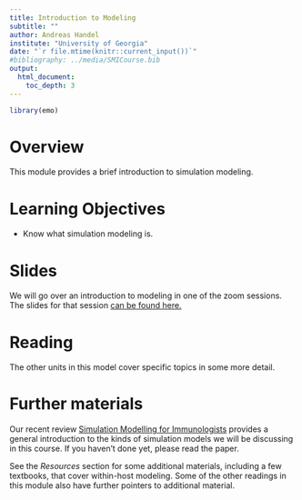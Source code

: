 ```yaml
---
title: Introduction to Modeling
subtitle: ""
author: Andreas Handel
institute: "University of Georgia"
date: "`r file.mtime(knitr::current_input())`"
#bibliography: ../media/SMICourse.bib
output: 
  html_document:
    toc_depth: 3
---
```


```r
library(emo)
```


# Overview
This module provides a brief introduction to simulation modeling.

# Learning Objectives
* Know what simulation modeling is.

# Slides
We will go over an introduction to modeling in one of the zoom sessions. The slides for that session [can be found here.](./slides/Introduction_to_Modeling_Slides.html)


# Reading

The other units in this model cover specific topics in some more detail.


# Further materials

Our recent review [Simulation Modelling for Immunologists](https://handelgroup.uga.edu/publication/2020-handel-natrevimm/) provides a general introduction to the kinds of simulation models we will be discussing in this course. If you haven't done yet, please read the paper. 

See the _Resources_ section for some additional materials, including a few textbooks, that cover within-host modeling. Some of the other readings in this module also have further pointers to additional material.
